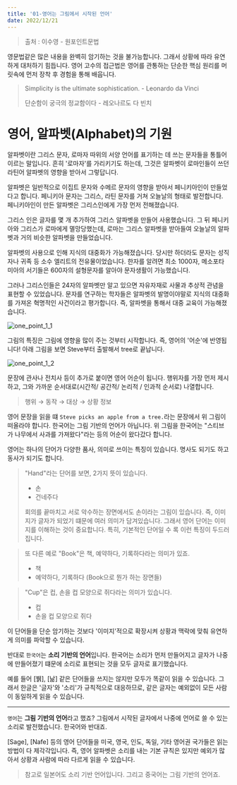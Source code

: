 ```yaml
---
title: '01-영어는 그림에서 시작된 언어'
date: 2022/12/21
---
```


> 출처 : 이수영 - 원포인트문법

영문법같은 많은 내용을 완벽히 암기하는 것을 불가능합니다. 그래서 상황에 따라 유연하게 대처하기 힘듭니다.
영어 고수의 접근법은 영어를 관통하는 단순한 핵심 원리를 머릿속에 먼저 장착 후 경험을 통해 배웁니다.

> Simplicity is the ultimate sophistication. - Leonardo da Vinci
>
> 단순함이 궁극의 정교함이다 - 레오나르도 다 빈치

# 영어, 알파벳(Alphabet)의 기원

알파벳이란 그리스 문자, 로마자 따위의 서양 언어를 표기하는 데 쓰는 문자들을 통틀어 이르는 말입니다.
흔히 '로마자'를 가리키기도 하는데, 그것은 알파벳이 로마인들이 쓰던 라틴어 알파벳의 영향을 받아서 그렇답니다.

알파벳은 일반적으로 이집트 문자와 수메르 문자의 영향을 받아서 페니키아인이 만들었다고 합니다.
페니키아 문자는 그리스, 라틴 문자를 거쳐 오늘날의 형태로 발전합니다.
페니키아인이 만든 알파벳은 그리스인에게 가장 먼저 전해졌습니다.

그리스 인은 글자를 몇 개 추가하여 그리스 알파벳을 만들어 사용했습니다.
그 뒤 페니키아와 그리스가 로마에게 멸망당했는데,
로마는 그리스 알파벳을 받아들여 오늘날의 알파벳과 거의 비슷한 알파벳을 만들었습니다.

알파벳의 사용으로 인해 지식의 대중화가 가능해졌습니다. 당시만 하더라도 문자는 성직자나 귀족 등 소수 엘리트의 전유물이었습니다.
한자를 알려면 최소 1000자, 메소포타미아의 서기들은 600자의 설형문자를 알아야 문자생활이 가능했습니다.

그러나 그리스인들은 24자의 알파벳만 알고 있으면 자유자재로 사물과 추상적 관념을 표현할 수 있었습니다.
문자를 연구하는 학자들은 알파벳의 발명이야말로 지식의 대중화를 가져온 혁명적인 사건이라고 평가합니다.
즉, 알파벳을 통해서 대중 교육이 가능해졌습니다.

![one_point_1_1](https://raw.githubusercontent.com/berenickt/image-server/main/img/one_point_1_1.png)

그림의 특징은 그림에 영향을 많이 주는 것부터 시작합니다. 즉, 영어의 '어순'에 반영됩니다!
아래 그림을 보면 Steve부터 출발해서 tree로 끝납니다.

![one_point_1_2](https://raw.githubusercontent.com/berenickt/image-server/main/img/one_point_1_2.png)

문장에 관사나 전치사 등이 추가로 붙이면 영어 어순이 됩니다. 행위자를 가장 먼저 제시하고,
그와 가까운 순서대로(시간적/ 공간적/ 논리적 / 인과적 순서로) 나열합니다.

> 행위 → 동작 → 대상 → 상황 정보

영어 문장을 읽을 떄 `Steve picks an apple from a tree.`라는 문장에서 위 그림이 떠올라야 합니다. 한국어는 그림 기반의 언어가 아닙니다. 위 그림을 한국어는 "스티브가 나무에서 사과를 가져왔다"라는 등의 어순이 왔다갔다 합니다.

영어는 하나의 단어가 다양한 품사, 의미로 쓰이는 특징이 있습니다. 명사도 되기도 하고 동사가 되기도 합니다.

> "Hand"라는 단어를 보면, 2가지 뜻이 있습니다.
>
> - 손
> - 건네주다
>
> 회의를 끝마치고 서로 악수하는 장면에서도 손이라는 그림이 있습니다. 즉, 이미지가 글자가 되었기 떄문에 여러 의미가 담겨있습니다. 그래서 영어 단어는 이미지를 이해하는 것이 중요합니다. 특히, 기본적인 단어일 수 록 이런 특징이 두드러집니다.

> 또 다른 예로 "Book"은 책, 예약하다, 기록하다라는 의미가 있죠.
>
> - 책
> - 예약하다, 기록하다 (Book으로 뭔가 하는 장면들)

> "Cup"은 컵, 손을 컵 모양으로 쥐다라는 의미가 있습니다.
>
> - 컵
> - 손을 컵 모양으로 쥐다

이 단어들을 단순 암기하는 것보다 '이미지'적으로 확장시켜 상황과 맥락에 맞춰 유연하게 의미를 파악할 수 있습니다.

반대로 `한국어`는 **소리 기반의 언어**입니다.
한국어는 소리가 먼저 만들어지고 글자가 나중에 만들어졌기 떄문에 소리로 표현되는 것을 모두 글자로 표기했습니다.

예를 들어 [뷁], [낢] 같은 단어들을 쓰지는 않지만 모두가 똑같이 읽을 수 있습니다.
그래서 한글은 '글자'와 '소리'가 규칙적으로 대응하므로, 같은 글자는 예외없이 모든 사람이 동일하게 읽을 수 있습니다.

---

`영어`는 **그림 기반의 언어**라고 했죠? 그림에서 시작된 글자에서 나중에 언어로 쓸 수 있는 소리로 발전했습니다. 한국어와 반대죠.

[Sage], [Nafe] 등의 영어 단어들을 미국, 영국, 인도, 독일, 기타 영어권 국가들은 읽는 방법이 다 제각각입니다.
즉, 영어 알파벳은 소리를 내는 기본 규칙은 있지만 예외가 많아서 상황과 사람에 따라 다르게 읽을 수 있습니다.

> 참고로 일본어도 소리 기반 언어입니다. 그리고 중국어는 그림 기반의 언어죠.
